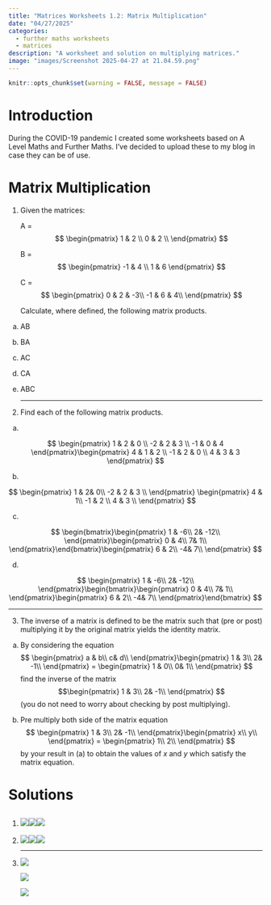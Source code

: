 ```yaml
---
title: "Matrices Worksheets 1.2: Matrix Multiplication"
date: "04/27/2025"
categories:
  - further maths worksheets
  - matrices
description: "A worksheet and solution on multiplying matrices."
image: "images/Screenshot 2025-04-27 at 21.04.59.png"
---
```


```r
knitr::opts_chunk$set(warning = FALSE, message = FALSE)
```

# Introduction

During the COVID-19 pandemic I created some worksheets based on A Level Maths and Further Maths. I've decided to upload these to my blog in case they can be of use.

# Matrix Multiplication

1.  Given the matrices:

    A = $$
        \begin{pmatrix}
        1 & 2 \\
        0 & 2 \\
        \end{pmatrix}
        $$

    B = $$
        \begin{pmatrix}
        -1 & 4 \\
        1 & 6
        \end{pmatrix}
        $$

    C = $$
        \begin{pmatrix}
        0 & 2 & -3\\
        -1 & 6 & 4\\
        \end{pmatrix}
        $$

    Calculate, where defined, the following matrix products.

<!-- -->

(a) AB

(b) BA

(c) AC

(d) CA

(e) ABC

    ------------------------------------------------------------------------

<!-- -->

2.  Find each of the following matrix products.

<!-- -->

(a) 

$$
  \begin{pmatrix}
                1 & 2 & 0 \\
                -2 & 2 & 3 \\
                -1 & 0 & 4
            \end{pmatrix}\begin{pmatrix}
                4 & 1 & 2 \\
                -1 & 2 & 0 \\
                4 & 3 & 3
            \end{pmatrix}
$$

(b) 

$$ 
\begin{pmatrix}
                1 & 2& 0\\
                -2 & 2 & 3 \\
            \end{pmatrix}
            \begin{pmatrix}
                4 & 1\\
                -1 & 2 \\
                4 & 3 \\
            \end{pmatrix}
$$

(c) 

$$
  \begin{bmatrix}\begin{pmatrix}
                1 & -6\\
                2& -12\\
            \end{pmatrix}\begin{pmatrix}
                0 & 4\\
                7& 1\\
            \end{pmatrix}\end{bmatrix}\begin{pmatrix}
                6 & 2\\
                -4& 7\\
            \end{pmatrix}
$$

(d) 

$$
  \begin{pmatrix}
                1 & -6\\
                2& -12\\
            \end{pmatrix}\begin{bmatrix}\begin{pmatrix}
                0 & 4\\
                7& 1\\
            \end{pmatrix}\begin{pmatrix}
                6 & 2\\
                -4& 7\\
            \end{pmatrix}\end{bmatrix}
  $$

------------------------------------------------------------------------

3.  The inverse of a matrix is defined to be the matrix such that (pre or post) multiplying it by the original matrix yields the identity matrix.

<!-- -->

(a) By considering the equation $$
    \begin{pmatrix}
               a & b\\
               c& d\\
               \end{pmatrix}\begin{pmatrix}
               1 & 3\\
               2& -1\\
               \end{pmatrix} = \begin{pmatrix}
               1 & 0\\
               0& 1\\
               \end{pmatrix}
    $$ find the inverse of the matrix $$\begin{pmatrix}
                   1 & 3\\
                   2& -1\\
                   \end{pmatrix} $$ (you do not need to worry about checking by post multiplying).

(b) Pre multiply both side of the matrix equation $$
    \begin{pmatrix}
               1 & 3\\
               2& -1\\
               \end{pmatrix}\begin{pmatrix}
               x\\
               y\\
               \end{pmatrix} = \begin{pmatrix}
               1\\
               2\\
               \end{pmatrix}
    $$ by your result in (a) to obtain the values of $x$ and $y$ which satisfy the matrix equation.

# Solutions

1.  ![](images/Screenshot 2025-04-27 at 21.53.32.png)![](images/Screenshot 2025-04-27 at 21.54.22.png)![](images/Screenshot 2025-04-27 at 21.55.24.png)
    ------------------------------------------------------------------------
2.  ![](images/Screenshot 2025-04-27 at 21.56.32.png)![](images/Screenshot 2025-04-27 at 21.57.21.png)![](images/Screenshot 2025-04-27 at 21.57.56.png)

    ------------------------------------------------------------------------

3.  ![](images/Screenshot 2025-04-27 at 21.58.36.png)

    ![](images/Screenshot 2025-04-27 at 21.59.21.png)

    ![](images/Screenshot 2025-04-27 at 22.00.17.png)

